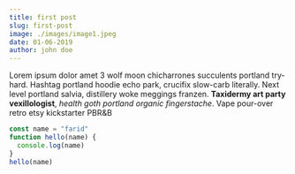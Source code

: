 ```yaml
---
title: first post
slug: first-post
image: ./images/image1.jpeg
date: 01-06-2019
author: john doe
---
```



Lorem ipsum dolor amet 3 wolf moon chicharrones succulents portland try-hard. Hashtag portland hoodie echo park, crucifix slow-carb literally. Next level portland salvia, distillery woke meggings franzen. **Taxidermy art party vexillologist**, _health goth portland organic fingerstache_. Vape pour-over retro etsy kickstarter PBR&B

<Counter />

<div className="code">

```javascript
const name = "farid"
function hello(name) {
  console.log(name)
}
hello(name)
```

</div>
